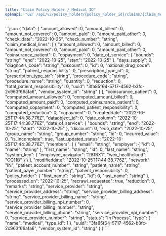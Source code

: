 ```yaml
---
title: "Claim Policy Holder / Medical ID"
openapi: "GET /api/v2/policy_holder/{policy_holder_id}/claims/{claim_medical_id}"
---
```


<ResponseExample>
```json
{
  "data": {
    "amount_allowed": 0,
    "amount_billed": 0,
    "amount_not_covered": 0,
    "amount_paid": 0,
    "amount_paid_other": 0,
    "check_date": "2022-10-25",
    "check_number": "string",
    "claim_medical_lines": [
      {
        "amount_allowed": 0,
        "amount_billed": 0,
        "amount_not_covered": 0,
        "amount_paid": 0,
        "amount_paid_other": 0,
        "coinsurance_patient": 0,
        "copayment": 0,
        "date_of_service": {
          "bounds": "string",
          "end": "2022-10-25",
          "start": "2022-10-25"
        },
        "days_supply": 0,
        "diagnosis_code": "string",
        "discount": 0,
        "id": 0,
        "national_drug_code": "string",
        "patient_responsibility": 0,
        "prescription_type_id": 0,
        "prescription_type_str": "string",
        "procedure_code": "string",
        "procedure_name": "string",
        "quantity": 0,
        "reduction": 0,
        "total_patient_responsibility": 0,
        "uuid": "3fa85f64-5717-4562-b3fc-2c963f66afa6",
        "vendor_system_id": "string"
      }
    ],
    "coinsurance_patient": 0,
    "computed_amount_allowed": 0,
    "computed_amount_billed": 0,
    "computed_amount_paid": 0,
    "computed_coinsurance_patient": 0,
    "computed_copayment": 0,
    "computed_patient_responsibility": 0,
    "computed_reduction": 0,
    "copayment": 0,
    "createddate": "2022-10-25T17:44:38.776Z",
    "dataobject_id": 0,
    "date_column": "2022-10-25T17:44:38.776Z",
    "date_of_service": {
      "bounds": "string",
      "end": "2022-10-25",
      "start": "2022-10-25"
    },
    "discount": 0,
    "eob_date": "2022-10-25",
    "group_name": "string",
    "group_number": "string",
    "id": 0,
    "incurred_value": 0,
    "is_incomplete": true,
    "last_updated_status": "2022-10-25T17:44:38.776Z",
    "members": [
      {
        "email": "string",
        "employer": {
          "id": 0,
          "name": "string"
        },
        "first_name": "string",
        "id": 0,
        "last_name": "string",
        "system_key": {
          "employee_navigator": "281BX1",
          "wex_healthcloud": "CO11B"
        }
      }
    ],
    "modifieddate": "2022-10-25T17:44:38.776Z",
    "network": "IN",
    "patient_account_number": "string",
    "patient_name": "string",
    "patient_payer_number": "string",
    "patient_responsibility": 0,
    "policy_holder": {
      "first_name": "string",
      "id": 0,
      "last_name": "string"
    },
    "processed_on": "2022-10-25",
    "recrawl_requested": true,
    "reduction": 0,
    "remarks": "string",
    "service_provider": "string",
    "service_provider_address": "string",
    "service_provider_billing_address": "string",
    "service_provider_billing_name": "string",
    "service_provider_billing_npi_number": 0,
    "service_provider_billing_number": "string",
    "service_provider_billing_phone": "string",
    "service_provider_npi_number": 0,
    "service_provider_number": "string",
    "status": "In Process",
    "type": {
      "name": "medical",
      "type_id": 1
    },
    "uuid": "3fa85f64-5717-4562-b3fc-2c963f66afa6",
    "vendor_system_id": "string"
  }
}
```
</ResponseExample>
